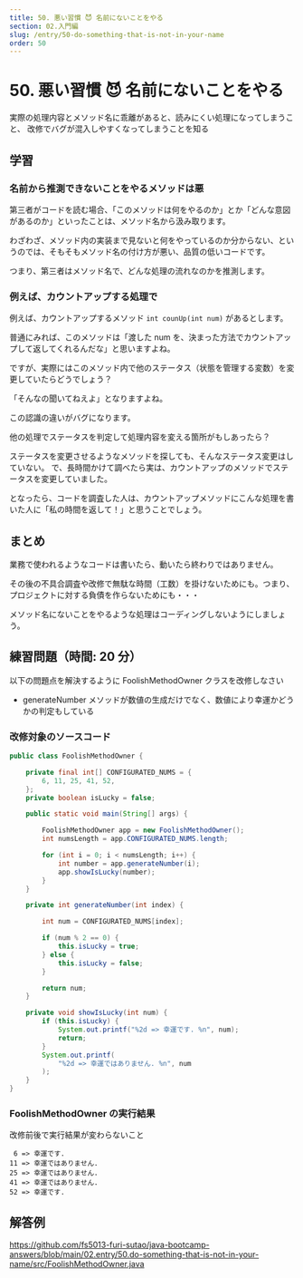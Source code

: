 ```yaml
---
title: 50. 悪い習慣 😈 名前にないことをやる
section: 02.入門編
slug: /entry/50-do-something-that-is-not-in-your-name
order: 50
---
```


# 50. 悪い習慣 😈 名前にないことをやる

<p class="goal">
  実際の処理内容とメソッド名に乖離があると、読みにくい処理になってしまうこと、
  改修でバグが混入しやすくなってしまうことを知る
</p>

## 学習

### 名前から推測できないことをやるメソッドは悪

第三者がコードを読む場合、「このメソッドは何をやるのか」とか「どんな意図があるのか」といったことは、メソッド名から汲み取ります。

わざわざ、メソッド内の実装まで見ないと何をやっているのか分からない、というのでは、そもそもメソッド名の付け方が悪い、品質の低いコードです。

つまり、第三者はメソッド名で、どんな処理の流れなのかを推測します。

### 例えば、カウントアップする処理で

例えば、カウントアップするメソッド `int counUp(int num)` があるとします。

普通にみれば、このメソッドは「渡した num を、決まった方法でカウントアップして返してくれるんだな」と思いますよね。

ですが、実際にはこのメソッド内で他のステータス（状態を管理する変数）を変更していたらどうでしょう？

「そんなの聞いてねえよ」となりますよね。

この認識の違いがバグになります。

他の処理でステータスを判定して処理内容を変える箇所がもしあったら？

ステータスを変更させるようなメソッドを探しても、そんなステータス変更はしていない。
で、長時間かけて調べたら実は、カウントアップのメソッドでステータスを変更していました。

となったら、コードを調査した人は、カウントアップメソッドにこんな処理を書いた人に「私の時間を返して！」と思うことでしょう。

## まとめ

業務で使われるようなコードは書いたら、動いたら終わりではありません。

その後の不具合調査や改修で無駄な時間（工数）を掛けないためにも。つまり、プロジェクトに対する負債を作らないためにも・・・

メソッド名にないことをやるような処理はコーディングしないようにしましょう。

## 練習問題（時間: 20 分）

以下の問題点を解決するように FoolishMethodOwner クラスを改修しなさい

- generateNumber メソッドが数値の生成だけでなく、数値により幸運かどうかの判定もしている

### 改修対象のソースコード

```java title=src/FoolishMethodOwner.java
public class FoolishMethodOwner {

    private final int[] CONFIGURATED_NUMS = {
        6, 11, 25, 41, 52,
    };
    private boolean isLucky = false;

    public static void main(String[] args) {

        FoolishMethodOwner app = new FoolishMethodOwner();
        int numsLength = app.CONFIGURATED_NUMS.length;

        for (int i = 0; i < numsLength; i++) {
            int number = app.generateNumber(i);
            app.showIsLucky(number);
        }
    }

    private int generateNumber(int index) {

        int num = CONFIGURATED_NUMS[index];

        if (num % 2 == 0) {
            this.isLucky = true;
        } else {
            this.isLucky = false;
        }

        return num;
    }

    private void showIsLucky(int num) {
        if (this.isLucky) {
            System.out.printf("%2d => 幸運です. %n", num);
            return;
        }
        System.out.printf(
            "%2d => 幸運ではありません. %n", num
        );
    }
}
```

### FoolishMethodOwner の実行結果

改修前後で実行結果が変わらないこと

```
 6 => 幸運です.
11 => 幸運ではありません.
25 => 幸運ではありません.
41 => 幸運ではありません.
52 => 幸運です.
```

## 解答例

https://github.com/fs5013-furi-sutao/java-bootcamp-answers/blob/main/02.entry/50.do-something-that-is-not-in-your-name/src/FoolishMethodOwner.java
